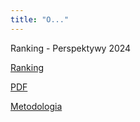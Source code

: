 ```yaml
---
title: "O..."
---
```


Ranking - Perspektywy 2024


[Ranking](https://2024.ranking.perspektywy.pl/)

[PDF](https://i.perspektywy.net/pages/tqrumzzuxl/tables/uczelnie-akademickie-2024.pdf)

[Metodologia](https://2024.ranking.perspektywy.pl/methodology/rsw)


